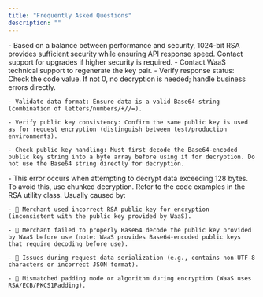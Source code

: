 ```yaml
---
title: "Frequently Asked Questions"
description: ""
---
```


<AccordionGroup>
  <Accordion title="1. Why use 1024-bit RSA instead of longer keys?">
    - Based on a balance between performance and security, 1024-bit RSA provides sufficient security while ensuring API response speed. Contact support for upgrades if higher security is required.
  </Accordion>

  <Accordion title="2. What to do if the public key is lost?">
    - Contact WaaS technical support to regenerate the key pair.
  </Accordion>

  <Accordion title="3. How to handle decryption failure?" defaultOpen={true}>
    - Verify response status: Check the code value. If not 0, no decryption is needed; handle business errors directly.

    - Validate data format: Ensure data is a valid Base64 string (combination of letters/numbers/+//=).

    - Verify public key consistency: Confirm the same public key is used as for request encryption (distinguish between test/production environments).

    - Check public key handling: Must first decode the Base64-encoded public key string into a byte array before using it for decryption. Do not use the Base64 string directly for decryption.
  </Accordion>

  <Accordion title="4. Why am I getting (Data must not be longer than 128 bytes;) error?" defaultOpen={true}>
    - This error occurs when attempting to decrypt data exceeding 128 bytes. To avoid this, use chunked decryption. Refer to the code examples in the RSA utility class.
  </Accordion>

  <Accordion title="5. Why am I getting (message: &quot;Decryption failed&quot;,code:1005, data:null) error?">
    Usually caused by:

    - 🚫 Merchant used incorrect RSA public key for encryption (inconsistent with the public key provided by WaaS).

    - 🔄 Merchant failed to properly Base64 decode the public key provided by WaaS before use (note: WaaS provides Base64-encoded public keys that require decoding before use).

    - 💾 Issues during request data serialization (e.g., contains non-UTF-8 characters or incorrect JSON format).

    - 🧩 Mismatched padding mode or algorithm during encryption (WaaS uses RSA/ECB/PKCS1Padding).
  </Accordion>

</AccordionGroup>